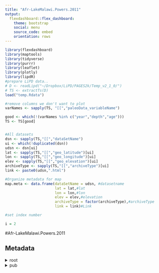 ```yaml
---
title: "Afr-LakeMalawi.Powers.2011"
output: 
  flexdashboard::flex_dashboard:
    theme: bootstrap
    social: menu
    source_code: embed
    orientation: rows
---
```


```r
library(flexdashboard)
library(maptools)
library(tidyverse)
library(purrr)
library(leaflet)
library(plotly)
library(lipdR)
#prepare LiPD data..
# D <- readLipd("~/Dropbox/LiPD/PAGES2k/Temp_v2_1_0/")
# TS <- extractTs(D)
load("temp.Rdata")

#remove columns we don't want to plot
varNames <- sapply(TS, "[[","paleoData_variableName")

good <- which(!(varNames %in% c("year","depth","age")))
TS <- TS[good]


#All datasets
dsn <- sapply(TS,"[[","dataSetName")
ui <- which(!duplicated(dsn))
udsn <- dsn[ui]
lat <- sapply(TS,"[[","geo_latitude")[ui]
lon <- sapply(TS,"[[","geo_longitude")[ui]
elev <- sapply(TS,"[[","geo_elevation")[ui]
archiveType <- sapply(TS,"[[","archiveType")[ui]
link <- paste0(udsn,".html")

#Organize metadata for map
map.meta <- data.frame(dataSetName = udsn, #datasetname
                       lat = lat,#lat
                       lon = lon,#lon
                       elev = elev,#elevation
                       archiveType = factor(archiveType),#archiveType
                       link = link)#Link

#set index number

i = 2
```
#Afr-LakeMalawi.Powers.2011

Metadata {.sidebar}
-------------------------------------

<details>
<summary>root</summary>
<p><strong>archiveType: </strong>speleothem
<p><strong>originalDataURL: </strong>https://www.ncdc.noaa.gov/paleo/study/14349
<p><strong>lipdVersion: </strong>1.3
<p><strong>dataContributor: </strong>BMC
</details>
<details>
<summary>pub</summary>
<details>
<summary>pub1</summary>
<p><strong>author: </strong>Sundqvist, H. S.;Holmgren, K.;Fohlmeister, J.;Zhang, Q.;Matthews, M. Bar;Spötl, C.;Körnich, H.
<p><strong>citeKey: </strong>sundqvist2013evidenceofalargecoolingbe
<p><strong>journal: </strong>Scientific Reports
<p><strong>volume: </strong>3
<p><strong>pubYear: </strong>2013
<p><strong>title: </strong>Evidence of a large cooling between 1690 and 1740 AD in southern Africa
<p><strong>DOI: </strong>10.1038/srep01767
</details>
<details>
<summary>pub2</summary>
<p><strong>author: </strong>Sundqvist, H.S.
<p><strong>citeKey: </strong>sundqvist2013httpswwwncdcnoaagovpaleostudy14349DataCitation
<p><strong>title: </strong>World Data Center for Paleoclimatology
</details>
</details>